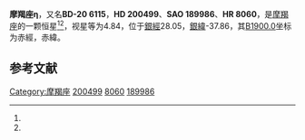 {{Starbox begin
| name = 摩羯座η
}}
{{Starbox observe
| epoch = [[J2000.0|J2000.0]]
| constell = [[摩羯座|摩羯座]]<ref name=SIMBAD>{{cite web
 | url=http://simbad.u-strasbg.fr/simbad/sim-id?Ident=HR+8060
 | title=Pulsating variable Star
 | publisher=Centre de Données astronomiques de Strasbourg
 | work=SIMBAD
 | accessdate=2012-07-13
 | archive-date=2016-03-16
 | archive-url=https://web.archive.org/web/20160316114313/http://simbad.u-strasbg.fr/simbad/sim-id?Ident=HR+8060
 | dead-url=no
 }}</ref><ref name=DATA>{{cite web
 | url=http://vizier.u-strasbg.fr/viz-bin/VizieR-5?-out.add=.&-source=5050&-corr=PK=HR&-out.max=9999&HR=8060
 | title=VizieR Detailed Page
 | accessdate=2012-07-13
 | archive-date=2016-03-05
 | archive-url=https://web.archive.org/web/20160305002727/http://vizier.u-strasbg.fr/viz-bin/VizieR-5?-out.add=.&-source=5050&-corr=PK=HR&-out.max=9999&HR=8060
 | dead-url=no
 }}</ref>
| 星官 = 
| ra = {{RA|21|4|24.3}}<ref name=SIMBAD /><ref name=DATA />
| dec = {{DEC|-19|51|18}}<ref name=SIMBAD /><ref name=DATA />
| appmag_v = 4.84<ref name=SIMBAD /><ref name=DATA />
}}
{{Starbox character
| class = A5V<ref name=SIMBAD /><ref name=DATA />
| b-v = 0.17<ref name=SIMBAD /><ref name=DATA />
| u-b = 0.09<ref name=SIMBAD /><ref name=DATA />
| r-i = 0.07<ref name=SIMBAD /><ref name=DATA />
| variable = 
}}
{{Starbox astrometry
| radial_v = 0.09
| prop_mo_ra = 24
| parallax = 0.055
| p_error = 
}}
{{Starbox catalog
| names =BD-20 6115，[[SAO星表|SAO]] 189986，[[HD星表|HD]] 200499，[[HR星表|HR]] 8060}}
{{Starbox reference |Simbad=HR+8060}}
{{Starbox end}}

'''摩羯座η'''，又名'''BD-20 6115'''，'''HD 200499'''、'''SAO 189986'''、'''HR 8060'''，是[[摩羯座|摩羯座]]的一颗恒星<ref name=SIMBAD /><ref name=DATA />，视星等为4.84，位于[[銀道座標系|銀經]]28.05，[[銀道座標系|銀緯]]-37.86，其[[B1900.0|B1900.0]]坐标为赤經{{RA|20|58|42.9}}，赤緯{{DEC|-20|-37.86|1}}。

== 参考文献 ==
{{reflist}}

{{star-stub}}

{{摩羯座恒星}}
[[Category:摩羯座|Category:摩羯座]]
[[Category:HD和HDE天體|200499]]
[[Category:HR天體|8060]]
[[Category:SAO天體|189986]]